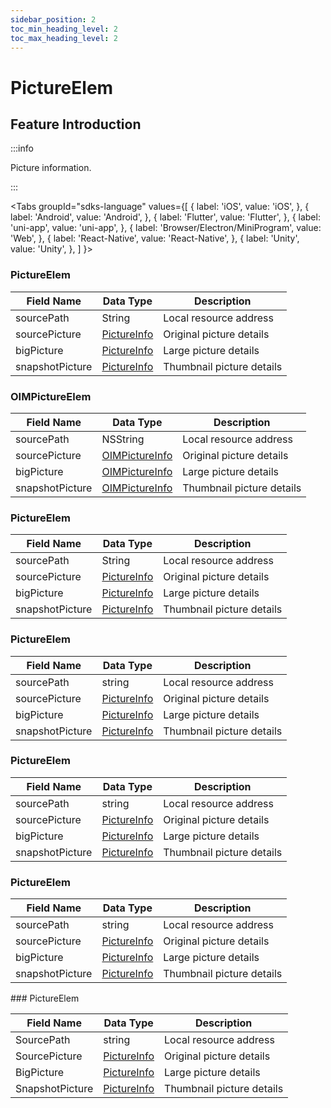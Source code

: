 ```yaml
---
sidebar_position: 2
toc_min_heading_level: 2
toc_max_heading_level: 2
---
```


# PictureElem

## Feature Introduction

:::info

Picture information.

:::

<Tabs
groupId="sdks-language"
values={[
{ label: 'iOS', value: 'iOS', },
{ label: 'Android', value: 'Android', },
{ label: 'Flutter', value: 'Flutter', },
{ label: 'uni-app', value: 'uni-app', },
{ label: 'Browser/Electron/MiniProgram', value: 'Web', },
{ label: 'React-Native', value: 'React-Native', },
{ label: 'Unity', value: 'Unity', },
]
}>

<TabItem value="Flutter">

### PictureElem

| Field Name       | Data Type                                           | Description        |
| ---------------- | ---------------------------------------------------- | ------------------- |
| sourcePath       | String                                               | Local resource address |
| sourcePicture    | [PictureInfo](/class/message/pictureInfo.mdx) | Original picture details   |
| bigPicture       | [PictureInfo](/class/message/pictureInfo.mdx) | Large picture details   |
| snapshotPicture  | [PictureInfo](/class/message/pictureInfo.mdx) | Thumbnail picture details |

</TabItem>

<TabItem value="iOS">

### OIMPictureElem

| Field Name       | Data Type                                            | Description        |
| ---------------- | ----------------------------------------------------- | ------------------- |
| sourcePath       | NSString                                              | Local resource address |
| sourcePicture    | [OIMPictureInfo](/class/message/pictureInfo.mdx) | Original picture details   |
| bigPicture       | [OIMPictureInfo](/class/message/pictureInfo.mdx) | Large picture details   |
| snapshotPicture  | [OIMPictureInfo](/class/message/pictureInfo.mdx) | Thumbnail picture details |

</TabItem>

<TabItem value="Android">

### PictureElem

| Field Name       | Data Type                                           | Description        |
| ---------------- | ---------------------------------------------------- | ------------------- |
| sourcePath       | String                                               | Local resource address |
| sourcePicture    | [PictureInfo](/class/message/pictureInfo.mdx) | Original picture details   |
| bigPicture       | [PictureInfo](/class/message/pictureInfo.mdx) | Large picture details   |
| snapshotPicture  | [PictureInfo](/class/message/pictureInfo.mdx) | Thumbnail picture details |

</TabItem>

<TabItem value="Web">

### PictureElem

| Field Name       | Data Type                                           | Description        |
| ---------------- | ---------------------------------------------------- | ------------------- |
| sourcePath       | string                                               | Local resource address |
| sourcePicture    | [PictureInfo](/class/message/pictureInfo.mdx) | Original picture details   |
| bigPicture       | [PictureInfo](/class/message/pictureInfo.mdx) | Large picture details   |
| snapshotPicture  | [PictureInfo](/class/message/pictureInfo.mdx) | Thumbnail picture details |

</TabItem>

<TabItem value="uni-app">

### PictureElem

| Field Name       | Data Type                                           | Description        |
| ---------------- | ---------------------------------------------------- | ------------------- |
| sourcePath       | string                                               | Local resource address |
| sourcePicture    | [PictureInfo](/class/message/pictureInfo.mdx) | Original picture details   |
| bigPicture       | [PictureInfo](/class/message/pictureInfo.mdx) | Large picture details   |
| snapshotPicture  | [PictureInfo](/class/message/pictureInfo.mdx) | Thumbnail picture details |

</TabItem>

<TabItem value="React-Native">

### PictureElem

| Field Name       | Data Type                                           | Description        |
| ---------------- | ---------------------------------------------------- | ------------------- |
| sourcePath       | string                                               | Local resource address |
| sourcePicture    | [PictureInfo](/class/message/pictureInfo.mdx) | Original picture details   |
| bigPicture       | [PictureInfo](/class/message/pictureInfo.mdx) | Large picture details   |
| snapshotPicture  | [PictureInfo](/class/message/pictureInfo.mdx) | Thumbnail picture details |

</TabItem>

<TabItem value="Unity">
### PictureElem

| Field Name       | Data Type                                           | Description        |
| ---------------- | ---------------------------------------------------- | ------------------- |
| SourcePath       | string                                               | Local resource address |
| SourcePicture    | [PictureInfo](/class/message/pictureInfo.mdx) | Original picture details   |
| BigPicture       | [PictureInfo](/class/message/pictureInfo.mdx) | Large picture details   |
| SnapshotPicture  | [PictureInfo](/class/message/pictureInfo.mdx) | Thumbnail picture details |

</TabItem>

</Tabs>